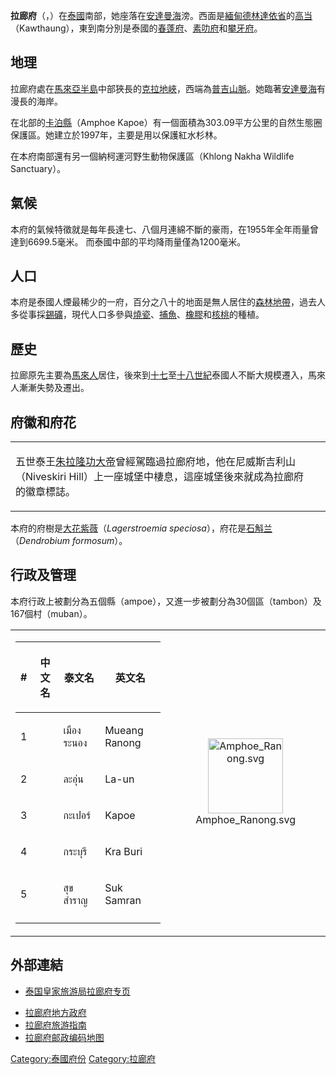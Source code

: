 {{noteTA
|1=zh-hans:厄尔尼诺现象;zh-hk:厄爾尼諾現象;zh-tw:聖嬰現象;
}}
{{Infobox settlement
| name                    = 拉廊府
| native_name             = ระนอง
| native_name_lang        = th
| settlement_type         = [[泰国行政区划|府]]
| nickname                = 
| motto                   = 
| image_flag              = 
| image_seal              = Seal Ranong.png
| image_map               = Thailand Ranong locator map.svg
| mapsize                 = frameless
| map_alt                 = 
| map_caption             = 拉廊府在泰國的位置
| latd  =  |latm  =  |lats  =  |latNS  = 
| longd =  |longm =  |longs =  |longEW = 
| coordinates_type        = 
| coordinates_footnotes   = 
| subdivision_type        = 國家
| subdivision_name        = {{flag|Thailand}}
| seat_type               = 首府
| seat                    = [[拉廊|拉廊]]
| leader_party            = 
| leader_title            = 府尹
| leader_name             = Chatuphot Piyamputtra (since October 2016)
| area_footnotes          = 
| area_total_km2          = 3298.0
| area_rank               = 59
| elevation_footnotes     = 
| elevation_m             = 
| population_footnotes    = 
| population_total        = 177,089
| population_as_of        = 2014
| population_rank         = 76
| population_density_km2  = auto
| population_density_rank = 71
| population_demonym      = 
| population_note         = 
| timezone1               = 
| utc_offset1             = +7
| iso_code                = [[ISO_3166-2:TH|TH-85]]
| website                 = 
| footnotes               = 
}}
'''拉廊府'''（{{thai|t=จังหวัดระนอง|r=Changwat Ranong}}，{{IPA-th|t͡ɕāŋ.wàt ra.nɔːŋ}}）在[[泰國|泰國]]南部，她座落在[[安達曼海|安達曼海]]滂。西面是[[緬甸|緬甸]][[德林達依省|德林達依省]]的[[高当|高当]]（Kawthaung），東到南分別是泰國的[[春蓬府|春蓬府]]、[[素叻府|素叻府]]和[[攀牙府|攀牙府]]。

==地理==
拉廊府處在[[馬來亞半島|馬來亞半島]]中部狹長的[[克拉地峽|克拉地峽]]，西端為[[普吉山脈|普吉山脈]]。她臨著[[安達曼海|安達曼海]]有漫長的海岸。

在北部的[[卡泊縣|卡泊縣]]（Amphoe Kapoe）有一個面積為303.09平方公里的自然生態圈保護區。她建立於1997年，主要是用以保護紅水杉林。

在本府南部還有另一個納柯運河野生動物保護區（Khlong Nakha Wildlife Sanctuary）。

==氣候==
本府的氣候特徵就是每年長達七、八個月連綿不斷的豪雨，在1955年全年雨量曾達到6699.5毫米。 而泰國中部的平均降雨量僅為1200毫米。

==人口==
本府是泰國人煙最稀少的一府，百分之八十的地面是無人居住的[[森林|森林地帶]]，過去人多從事採[[錫|錫礦]]，現代人口多參與[[瓷|燒瓷]]、[[捕魚|捕魚]]、[[橡膠|橡膠]]和[[核桃|核桃]]的種植。

==歷史==
拉廊原先主要為[[馬來人|馬來人]]居住，後來到[[十七世紀|十七]]至[[十八世紀|十八世紀]]泰國人不斷大規模遷入，馬來人漸漸失勢及遷出。
<!--
The name Ranong is actually the [[Thai_language|Thai]] corruption of '''Rundung''', a [[Malay_people|Malay]] principality under the overlordship of Malay [[Sultanate_of_Kedah|Sultanate of Kedah]]. Rundung gradually succumbed to repeated Thai invasions in the 17th and 18th centuries.

Khaw Soo Cheang was a Chinese from [[Zhangzhou|Zhangzhou]]-fu, [[Fujian|Fukien]] Province, who tried his luck abroad. In [[1810|1810]] he arrived at [[Penang|Penang]], but after 6 unsuccessful years he came to [[Takuapa|Takuapa]] to try his luck there. Earning well from various trading activities, in [[1844|1844]] he was appointed Royal Collector of tin royalties in the Ranong area, and receiving the title and name ''Luang Ratanasethi''. [[1854|1854]] King [[Mongkut|Mongkut]] made him governour of Ranong and elevated him to ''Phra''. At that time Ranong was a subordinate of the [[Chumphon_province|Chumphon province]], but in [[1864|1864]] due to the good performance of the governour it was elevated to full provincial status, and he became the title ''Phraya''. After he died in [[1882|1882]] his second son became the new governour and in [[1896|1896]] commissioner of [[Monthon|Monthon]] Chumphon, other sons became governour of Kra, Langsuan, and his youngest son [[Ratsadanupradit_Mahison_Phakdi|Kho Sim Bee]] became governour of [[Trang_province|Trang]], and in [[1900|1900]] commissioner of Monthon Phuket. However after his death in [[1913|1913]] a commissioner from outside the area was appointed, to stop the traditionally inherited administrative power of the family.

In [[1916|1916]] all Chinese immigrants and their descendants had to adopt a Thai name, and the family of Khaw Soo Cheang became the [[Na_Ranong|Na Ranong]] family.
-->

==府徽和府花==
{|
| valign=top|五世泰王[[朱拉隆功大帝|朱拉隆功大帝]]曾經駕臨過拉廊府地，他在尼威斯吉利山（Niveskiri Hill）上一座城堡中棲息，這座城堡後來就成為拉廊府的徽章標誌。 
| valign=top|
|}
本府的府樹是[[大花紫薇|大花紫薇]]（''Lagerstroemia speciosa''），府花是[[石斛兰|石斛兰]]（''Dendrobium formosum''）。

==行政及管理==

本府行政上被劃分為五個縣（ampoe），又進一步被劃分為30個區（tambon）及167個村（muban）。

{| style="background:none;" cellspacing="2"
|
{| class="sortable wikitable" style="text-align:left; font-size:100%;"
|- style="font-size:100%; text-align:right;"
! #
! 中文名
! 泰文名
! 英文名
|-
|1
|{{link-en|拉廊府治县|Mueang Ranong District}}
|เมืองระนอง
|Mueang Ranong
|-
|2
|{{link-en|拉温县|La-un District}}
|ละอุ่น 
|La-un
|-
|3
|{{link-en|加坡县 (拉廊府)|Kapoe District|加坡县}}
|กะเปอร์  
|Kapoe
|-
|4
|{{link-en|克拉武里县|Kra Buri District}}
|กระบุรี
|Kra Buri
|-
|5
|{{link-en|素三兰县|Suk Samran District}}
|สุขสำราญ
|Suk Samran
|-
|}
!<center>[[File:Amphoe_Ranong.svg|120px]]

|}

==外部連結==
*[https://web.archive.org/web/20051210181457/http://www.tourismthailand.org/destinationguide/list.aspx?provinceid=68 泰国皇家旅游局拉廊府专页]
<!--*[http://kanchanapisek.or.th/cgi-bin/kp8/oncc/province.cgi?prov=s11 Golden Jubilee Network province guide] currently broken-->
*[https://web.archive.org/web/20020201180503/http://www.ranong.go.th/english/index.htm 拉廊府地方政府]
*[https://web.archive.org/web/20170604195427/http://kiwiorchid.com/ 拉廊府旅游指南]
*[https://web.archive.org/web/20070927002256/http://www.thailex.info/THAILEX/THAILEXENG/LEXICON/Copy%20of%20Ranong.htm 拉廊府邮政编码地图]

{{拉廊府}}
{{Thailand}}

{{Authority control}}
[[Category:泰國府份|Category:泰國府份]]
[[Category:拉廊府|Category:拉廊府]]
{{coord|9|58|01|N|98|38|08|E|region:TH_type:adm1st_region:TH|display=title}}